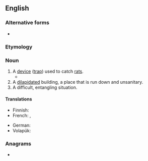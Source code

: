 {{also|rat trap}}
==English==

===Alternative forms===
* {{alt|en|rat trap|rat-trap}}

===Etymology===
{{compound|en|rat|trap}}

===Noun===
{{en-noun}}

# A [[device]] ([[trap]]) used to catch [[rat]]s.
#* {{quote-text|en|author=[[w:Selma Lagerlöf|Selma Lagerlöf]]|title=The Rattrap|passage=... the whole world with its lands and seas, its cities and villages - was nothing but a big '''rattrap'''. It had never existed for any other purpose than to set baits for people. It offered riches and joys, shelter and food, heat and clothing, exactly as the '''rattrap''' offered cheese and pork, and as soon as anyone let himself be tempted to touch the bait, it closed in on him, and then everything came to an end.}}
# A [[dilapidated]] building, a place that is run down and unsanitary.
# A difficult, entangling situation.

====Translations====
{{trans-top|device used to catch rats}}
* Finnish: {{t+|fi|rotanloukku}}
* French: {{t|fr|piège à rats|m}}, {{t+|fr|ratière|f}}
{{trans-mid}}
* German: {{t+|de|Rattenfalle|f}}
* Volapük: {{t|vo|ratiträp}}
{{trans-bottom}}

{{trans-top|dilapidated, unsanitary building}}
{{trans-mid}}
{{trans-bottom}}

{{trans-top|difficult, entangling situation}}
{{trans-mid}}
{{trans-bottom}}

===Anagrams===
* {{anagrams|en|a=aaprrtt|Parratt}}